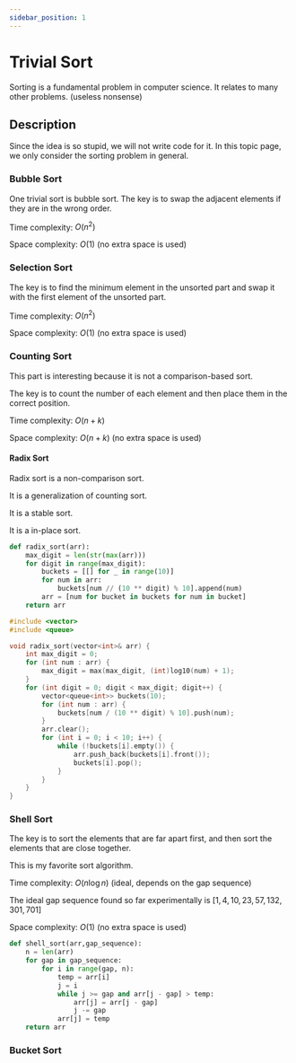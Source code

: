 ```yaml
---
sidebar_position: 1
---
```



# Trivial Sort

Sorting is a fundamental problem in computer science. It relates to many other problems. (useless nonsense)

## Description

Since the idea is so stupid, we will not write  code for it. In this topic page, we only consider the sorting problem in general.

### Bubble Sort

One trivial sort is bubble sort. 
The key is to swap the adjacent elements if they are in the wrong order.

Time complexity: $O(n^2)$

Space complexity: $O(1)$ (no extra space is used)

### Selection Sort

The key is to find the minimum element in the unsorted part and swap it with the first element of the unsorted part.

Time complexity: $O(n^2)$

Space complexity: $O(1)$ (no extra space is used)

### Counting Sort

This part is interesting because it is not a comparison-based sort.

The key is to count the number of each element and then place them in the correct position.

Time complexity: $O(n+k)$

Space complexity: $O(n+k)$ (no extra space is used)

#### Radix Sort

Radix sort is a non-comparison sort.

It is a generalization of counting sort.

It is a stable sort.

It is a in-place sort.

<Tabs>
<TabItem value="Python" label="Python">

```python
def radix_sort(arr):
    max_digit = len(str(max(arr)))
    for digit in range(max_digit):
        buckets = [[] for _ in range(10)]
        for num in arr:
            buckets[num // (10 ** digit) % 10].append(num)
        arr = [num for bucket in buckets for num in bucket]
    return arr
```

</TabItem>

<TabItem value="C++" label="C++">

```cpp
#include <vector>
#include <queue>

void radix_sort(vector<int>& arr) {
    int max_digit = 0;
    for (int num : arr) {
        max_digit = max(max_digit, (int)log10(num) + 1);
    }
    for (int digit = 0; digit < max_digit; digit++) {
        vector<queue<int>> buckets(10);
        for (int num : arr) {
            buckets[num / (10 ** digit) % 10].push(num);
        }
        arr.clear();
        for (int i = 0; i < 10; i++) {
            while (!buckets[i].empty()) {
                arr.push_back(buckets[i].front());
                buckets[i].pop();
            }
        }
    }
}
```
</TabItem>
</Tabs>

### Shell Sort

The key is to sort the elements that are far apart first, and then sort the elements that are close together.

This is my favorite sort algorithm.

Time complexity: $O(n \log n)$ (ideal, depends on the gap sequence)

The ideal gap sequence found so far experimentally is $[1,4,10,23,57,132,301,701]$

Space complexity: $O(1)$ (no extra space is used)


<Tabs>
<TabItem value="Python" label="Python">

```python
def shell_sort(arr,gap_sequence):
    n = len(arr)
    for gap in gap_sequence:
        for i in range(gap, n):
            temp = arr[i]
            j = i
            while j >= gap and arr[j - gap] > temp:
                arr[j] = arr[j - gap]
                j -= gap
            arr[j] = temp
    return arr
```

</TabItem>
</Tabs>

### Bucket Sort